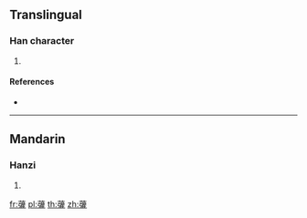 {{character info/new}}
==Translingual==

===Han character===
{{Han char|rn=140|rad=艸|as=21|sn=27|four=44214|canj=TNTG}}

# {{defn|Han|sort=艸21}}

====References====
* {{Han ref|kx=1072.270|dkj=32632|dj=1538.350|hdz=53339.020|uh=8647|ud=34375|bh=F946|bd=63814}}

----

==Mandarin==

===Hanzi===
{{cmn-hanzi|pin=[[quǎn]] ([[quan3]])|wg=ch'üan<sup>3</sup>}}

# {{defn|lang=cmn|sort=艸21}}

[[fr:虇]]
[[pl:虇]]
[[th:虇]]
[[zh:虇]]